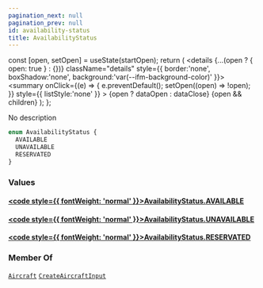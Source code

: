 ```yaml
---
pagination_next: null
pagination_prev: null
id: availability-status
title: AvailabilityStatus
---
```









  const [open, setOpen] = useState(startOpen);
  return (
    <details {...(open ? { open: true } : {})} className="details" style={{ border:'none', boxShadow:'none', background:'var(--ifm-background-color)' }}>
      <summary
        onClick={(e) => {
          e.preventDefault();
          setOpen((open) => !open);
        }}
        style={{ listStyle:'none' }}
      >
      {open ? dataOpen : dataClose}
      </summary>
      {open && children}
    </details>
  );
};








No description


```graphql
enum AvailabilityStatus {
  AVAILABLE
  UNAVAILABLE
  RESERVATED
}
```




### Values

#### [<code style={{ fontWeight: 'normal' }}>AvailabilityStatus.<b>AVAILABLE</b></code>](#)  



#### [<code style={{ fontWeight: 'normal' }}>AvailabilityStatus.<b>UNAVAILABLE</b></code>](#)  



#### [<code style={{ fontWeight: 'normal' }}>AvailabilityStatus.<b>RESERVATED</b></code>](#)  







### Member Of

[`Aircraft`](/types/objects/aircraft.mdx)  <Badge class="badge badge--secondary" text="object"/><Bullet />[`CreateAircraftInput`](/types/inputs/create-aircraft-input.mdx)  <Badge class="badge badge--secondary" text="input"/>

